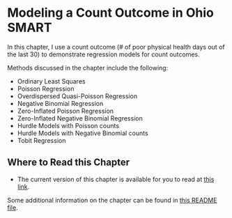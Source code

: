 # Modeling a Count Outcome in Ohio SMART

In this chapter, I use a count outcome (# of poor physical health days out of the last 30) to demonstrate regression models for count outcomes. 

Methods discussed in the chapter include the following:

- Ordinary Least Squares
- Poisson Regression
- Overdispersed Quasi-Poisson Regression
- Negative Binomial Regression
- Zero-Inflated Poisson Regression
- Zero-Inflated Negative Binomial Regression
- Hurdle Models with Poisson counts
- Hurdle Models with Negative Binomial counts
- Tobit Regression

## Where to Read this Chapter

- The current version of this chapter is available for you to read at [this link](http://htmlpreview.github.io/?https://github.com/THOMASELOVE/432-2018/blob/master/texts/chapter18/oh_smart_counts.html).

Some additional information on the chapter can be found in [this README file](https://github.com/THOMASELOVE/432-2018/blob/master/texts/chapter18/README.md).

